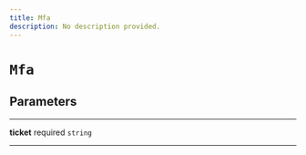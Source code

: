 ```yaml
---
title: Mfa
description: No description provided.
---
```


# `Mfa`

## Parameters

---

**ticket** <span className="optional-status">required</span> `string`

---
